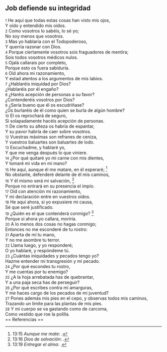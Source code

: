 == Job defiende su integridad ==

{{anchor|1}} <small>1</small> He aquí que todas estas cosas han visto mis ojos,<br>
Y oído y entendido mis oídos.<br>
{{anchor|2}} <small>2</small> Como vosotros lo sabéis, lo sé yo;<br>
No soy menos que vosotros.<br>
{{anchor|3}} <small>3</small> Mas yo hablaría con el Todopoderoso,<br>
Y querría razonar con Dios.<br>
{{anchor|4}} <small>4</small> Porque ciertamente vosotros sois fraguadores de mentira;<br>
Sois todos vosotros médicos nulos.<br>
{{anchor|5}} <small>5</small> Ojalá callarais por completo,<br>
Porque esto os fuera sabiduría.<br>
{{anchor|6}} <small>6</small> Oíd ahora mi razonamiento,<br>
Y estad atentos a los argumentos de mis labios.<br>
{{anchor|7}} <small>7</small> ¿Hablaréis iniquidad por Dios?<br>
¿Hablaréis por él engaño?<br>
{{anchor|8}} <small>8</small> ¿Haréis acepción de personas a su favor?<br>
¿Contenderéis vosotros por Dios?<br>
{{anchor|9}} <small>9</small> ¿Sería bueno que él os escudriñase?<br>
¿Os burlaréis de él como quien se burla de algún hombre?<br>
{{anchor|10}} <small>10</small> El os reprochará de seguro,<br>
Si solapadamente hacéis acepción de personas.<br>
{{anchor|11}} <small>11</small> De cierto su alteza os habría de espantar,<br>
Y su pavor habría de caer sobre vosotros.<br>
{{anchor|12}} <small>12</small> Vuestras máximas son refranes de ceniza,<br>
Y vuestros baluartes son baluartes de lodo.<br>
{{anchor|13}} <small>13</small> Escuchadme, y hablaré yo,<br>
Y que me venga después lo que viniere.<br>
{{anchor|14}} <small>14</small> ¿Por qué quitaré yo mi carne con mis dientes,<br>
Y tomaré mi vida en mi mano?<br>
{{anchor|15}} <small>15</small> He aquí, aunque él me matare, en él esperaré; <ref>13:15 ''Aunque me mate'': {{lib|LU|101|3|4}}.</ref><br>
No obstante, defenderé delante de él mis caminos,<br>
{{anchor|16}} <small>16</small> Y él mismo será mi salvación, <ref>13:16 ''Dios de salvación'': {{lib|LU|2|6|3}}.</ref><br>
Porque no entrará en su presencia el impío.<br>
{{anchor|17}} <small>17</small> Oíd con atención mi razonamiento,<br>
Y mi declaración entre en vuestros oídos.<br>
{{anchor|18}} <small>18</small> He aquí ahora, si yo expusiere mi causa,<br>
Sé que seré justificado.<br>
{{anchor|19}} <small>19</small> ¿Quién es el que contenderá conmigo? <ref>13:19 ''Entregar el alma'': {{lib|LU|86|5|2}}.</ref><br>
Porque si ahora yo callara, moriría.<br>
{{anchor|20}} <small>20</small> A lo menos dos cosas no hagas conmigo;<br>
Entonces no me esconderé de tu rostro:<br>
{{anchor|21}} <small>21</small> Aparta de mí tu mano,<br>
Y no me asombre tu terror.<br>
{{anchor|22}} <small>22</small> Llama luego, y yo responderé;<br>
O yo hablaré, y respóndeme tú.<br>
{{anchor|23}} <small>23</small> ¿Cuántas iniquidades y pecados tengo yo?<br>
Hazme entender mi transgresión y mi pecado.<br>
{{anchor|24}} <small>24</small> ¿Por qué escondes tu rostro,<br>
Y me cuentas por tu enemigo?<br>
{{anchor|25}} <small>25</small> ¿A la hoja arrebatada has de quebrantar,<br>
Y a una paja seca has de perseguir?<br>
{{anchor|26}} <small>26</small> ¿Por qué escribes contra mí amarguras,<br>
Y me haces cargo de los pecados de mi juventud?<br>
{{anchor|27}} <small>27</small> Pones además mis pies en el cepo, y observas todos mis caminos,<br>
Trazando un límite para las plantas de mis pies.<br>
{{anchor|28}} <small>28</small> Y mi cuerpo se va gastando como de carcoma,<br>
Como vestido que roe la polilla.<br>
== Referencias ==

<references />
